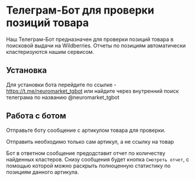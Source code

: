
# Телеграм-Бот для проверки позиций товара

Наш Телеграм-Бот предназначен для проверки позиций товара в поисковой выдачи на Wildberries.
Отчеты по позициям автоматически кластеризуются нашим сервисом.

## Установка

Для установки бота перейдите по ссылке - https://t.me/neuromarket_tgbot или найдите через внутренний поиск телеграма по названию @neuromarket_tgbot

## Работа с ботом

Отправьте боту сообщение с артикулом товара для проверки.

<Callout type="warning" emoji="⚠️">
Отправить необходимо только сам артикул, а не ссылку на товар
</Callout>

Бот в ответном сообщение предодставит отчет по количеству найденных кластеров. Снизу сообщения будет кнопка `Смотреть отчет`, с помощью которой можно раскрыть полноценную статистику по позициям данного артикула.
